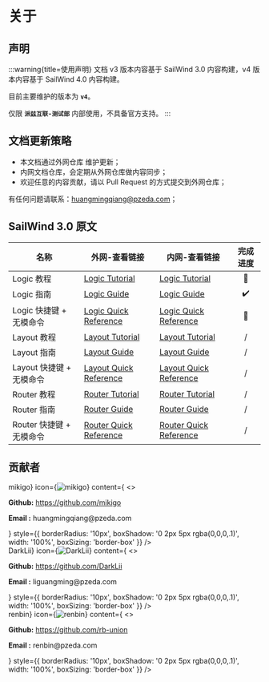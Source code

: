 
# 关于

## 声明

:::warning{title=使用声明}
文档 v3 版本内容基于 SailWind 3.0 内容构建，v4 版本内容基于 SailWind 4.0 内容构建。

目前主要维护的版本为 **`v4`**。

仅限 **`派兹互联-测试部`** 内部使用，不具备官方支持。
:::

## 文档更新策略

- 本文档通过外网仓库 <SourceCode href="https://github.com/mikigo/sailwind_docs" /> 维护更新；
- 内网文档仓库，会定期从外网仓库做内容同步；
- 欢迎任意的内容贡献，请以 Pull Request 的方式提交到外网仓库；

有任何问题请联系：huangmingqiang@pzeda.com；

## SailWind 3.0 原文

| 名称                     | 外网-查看链接                                                | 内网-查看链接                                                | 完成进度 |
| ----------------------- | ----------------------------------------------------------- | ------------------------------------------------------------ | :------: |
| Logic 教程               | [Logic Tutorial](https://mikigo.github.io/sailwind_docs/pdf/sailwindlogic_tut.pdf) | [Logic Tutorial](http://10.0.4.162/sailwind_docs/pdf/sailwindlogic_tut.pdf) |    🚧     |
| Logic 指南               | [Logic Guide](https://mikigo.github.io/sailwind_docs/pdf/sailwindlogic_gd.pdf) | [Logic Guide](http://10.0.4.162/sailwind_docs/pdf/sailwindlogic_gd.pdf) |    ✔️     |
| Logic 快捷键 + 无模命令  | [Logic Quick Reference](https://mikigo.github.io/sailwind_docs/pdf/sailwindlogic_qr.pdf) | [Logic Quick Reference](http://10.0.4.162/sailwind_docs/pdf/sailwindlogic_qr.pdf) |    🚧     |
| Layout 教程              | [Layout Tutorial](https://mikigo.github.io/sailwind_docs/pdf/sailwindlayout_tut.pdf) | [Layout Tutorial](http://10.0.4.162/sailwind_docs/pdf/sailwindlayout_tut.pdf) |    /     |
| Layout 指南              | [Layout Guide](https://mikigo.github.io/sailwind_docs/pdf/sailwindlayout_gd.pdf) | [Layout Guide](http://10.0.4.162/sailwind_docs/pdf/sailwindlayout_gd.pdf) |    /     |
| Layout 快捷键 + 无模命令 | [Layout Quick Reference](https://mikigo.github.io/sailwind_docs/pdf/sailwindlayout_qr.pdf) | [Layout Quick Reference](http://10.0.4.162/sailwind_docs/pdf/sailwindlayout_qr.pdf) |    /     |
| Router 教程              | [Router Tutorial](https://mikigo.github.io/sailwind_docs/pdf/sailwindrouter_tut.pdf) | [Router Tutorial](http://10.0.4.162/sailwind_docs/pdf/sailwindrouter_tut.pdf) |    /     |
| Router 指南              | [Router Guide](https://mikigo.github.io/sailwind_docs/pdf/sailwindrouter_gd.pdf) | [Router Guide](http://10.0.4.162/sailwind_docs/pdf/sailwindrouter_gd.pdf) |    /     |
| Router 快捷键 + 无模命令 | [Router Quick Reference](https://mikigo.github.io/sailwind_docs/pdf/sailwindrouter_qr.pdf) | [Router Quick Reference](http://10.0.4.162/sailwind_docs/pdf/sailwindrouter_qr.pdf) |    /     |



## 贡献者


<div style={{
  display: 'flex',
  gap: '20px',
  flexWrap: 'wrap',
  justifyContent: 'center'
}}>

  <div style={{
    flex: '1 1 calc(50% - 10px)',
    minWidth: '280px',
    maxWidth: '460px',
    boxSizing: 'border-box'
  }}>
    <Card
      title={<span style={{ color: '#6253b7' }}>mikigo</span>}
      icon={<img src={'/avatar/mikigo.png'} alt="mikigo" style={{ width: '45px', height: '45px', borderRadius: '50%' }} />}
      content={
        <>
          <p><b>Github:</b> <a href="https://github.com/mikigo">https://github.com/mikigo</a></p>
          <p><b>Email  :</b> huangmingqiang@pzeda.com</p>
        </>
      }
      style={{
        borderRadius: '10px',
        boxShadow: '0 2px 5px rgba(0,0,0,.1)',
        width: '100%',
        boxSizing: 'border-box'
      }}
    />
  </div>


  <div style={{
    flex: '1 1 calc(50% - 10px)',
    minWidth: '280px',
    maxWidth: '460px',
    boxSizing: 'border-box'
  }}>
    <Card
      title={<span style={{ color: '#6253b7' }}>DarkLii</span>}
      icon={<img src={'/avatar/DarkLii.png'} alt="DarkLii" style={{ width: '45px', height: '45px', borderRadius: '50%' }} />}
      content={
        <>
          <p><b>Github:</b> <a href="https://github.com/DarkLii">https://github.com/DarkLii</a></p>
          <p><b>Email  :</b> liguangming@pzeda.com</p>
        </>
      }
      style={{
        borderRadius: '10px',
        boxShadow: '0 2px 5px rgba(0,0,0,.1)',
        width: '100%',
        boxSizing: 'border-box'
      }}
    />
  </div>


  <div style={{
    flex: '1 1 calc(50% - 10px)',
    minWidth: '280px',
    maxWidth: '460px',
    boxSizing: 'border-box'
  }}>
    <Card
      title={<span style={{ color: '#6253b7' }}>renbin</span>}
      icon={<img src={'/avatar/renbin.png'} alt="renbin" style={{ width: '45px', height: '45px', borderRadius: '50%' }} />}
      content={
        <>
          <p><b>Github:</b> <a href="https://github.com/rb-union">https://github.com/rb-union</a></p>
          <p><b>Email  :</b> renbin@pzeda.com</p>
        </>
      }
      style={{
        borderRadius: '10px',
        boxShadow: '0 2px 5px rgba(0,0,0,.1)',
        width: '100%',
        boxSizing: 'border-box'
      }}
    />
  </div>

</div>
